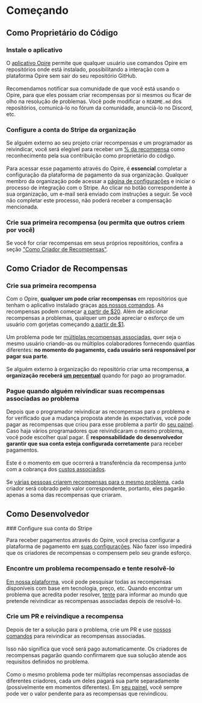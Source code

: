 
# Começando

## Como Proprietário do Código

<Steps>

### Instale o aplicativo

<DimmedText>O [aplicativo Opire](/overview/install-app) permite que qualquer usuário use comandos Opire em repositórios onde está instalado, possibilitando a interação com a plataforma Opire sem sair do seu repositório GitHub.</DimmedText>
<br/><br/>
<DimmedText>Recomendamos notificar sua comunidade de que você está usando o Opire, para que eles possam criar recompensas por si mesmos ou ficar de olho na resolução de problemas. Você pode modificar o `README.md` dos repositórios, comunicá-lo no fórum da comunidade, anunciá-lo no Discord, etc.</DimmedText>

### Configure a conta do Stripe da organização

<DimmedText>Se alguém externo ao seu projeto criar recompensas e um programador as reivindicar, você será elegível para receber um [% da recompensa](/rewards/pricing#percentage-for-code-owner) como reconhecimento pela sua contribuição como proprietário do código.</DimmedText>
<br/><br/>
<DimmedText>Para acessar esse pagamento através do Opire, é **essencial** completar a configuração da plataforma de pagamento da sua organização. Qualquer membro da organização pode acessar a [página de configurações](https://app.opire.dev/settings) e iniciar o processo de integração com o Stripe. Ao clicar no botão correspondente à sua organização, um e-mail será enviado com instruções a seguir. Se você não completar este processo, não poderá receber a compensação mencionada.</DimmedText>

### Crie sua primeira recompensa (ou permita que outros criem por você)

<DimmedText>Se você for criar recompensas em seus próprios repositórios, confira a seção ["Como Criador de Recompensas"](/overview/getting-started#as-a-reward-creator).</DimmedText>

</Steps>

## Como Criador de Recompensas

<Steps>

### Crie sua primeira recompensa

<DimmedText>Com o Opire, **qualquer um pode criar recompensas** em repositórios que tenham o aplicativo instalado graças [aos nossos comandos](/overview/commands#create-reward). As recompensas podem começar [a partir de $20](/rewards/pricing#minimum-price-and-costs). Além de adicionar recompensas a problemas, qualquer um pode apreciar o esforço de um usuário com gorjetas começando [a partir de $1](/tips/pricing#minimum-price-and-costs).</DimmedText>
<br/><br/>
<DimmedText>Um problema pode ter [múltiplas recompensas associadas](/rewards/lifecycle#multiple-rewards), quer seja o mesmo usuário criando-as ou múltiplos colaboradores fornecendo quantias diferentes: **no momento do pagamento, cada usuário será responsável por pagar sua parte**.</DimmedText>
<br/><br/>
<DimmedText>Se alguém externo à organização do repositório criar uma recompensa, **a organização receberá [um percentual](/rewards/pricing#percentage-for-code-owner)** quando for pago ao programador.</DimmedText>

### Pague quando alguém reivindicar suas recompensas associadas ao problema

<DimmedText>Depois que o programador reivindicar as recompensas para o problema e for verificado que a mudança proposta atende às expectativas, você pode pagar as recompensas que criou para esse problema a partir do [seu painel](https://app.opire.dev/dashboard/creator/rewards). Caso haja vários programadores que reivindicaram o mesmo problema, você pode escolher qual pagar. É **responsabilidade do desenvolvedor garantir que sua conta esteja configurada corretamente** para receber pagamentos.</DimmedText>
<br/><br/>
<DimmedText>Este é o momento em que ocorrerá a transferência da recompensa junto com a cobrança dos [custos associados](/rewards/pricing#minimum-price-and-costs).</DimmedText>
<br/><br/>
<DimmedText>Se [várias pessoas criarem recompensas para o mesmo problema](/rewards/lifecycle#multiple-creators), cada criador será cobrado pelo valor correspondente, portanto, eles pagarão apenas a soma das recompensas que criaram.</DimmedText>

</Steps>

## Como Desenvolvedor

<Steps>
### Configure sua conta do Stripe

<DimmedText>Para receber pagamentos através do Opire, você precisa configurar a plataforma de pagamento em [suas configurações](https://app.opire.dev/settings). Não fazer isso impedirá que os criadores de recompensas o compensem pelo seu grande esforço.</DimmedText>

### Encontre um problema recompensado e tente resolvê-lo

<DimmedText>[Em nossa plataforma](https://app.opire.dev), você pode pesquisar todas as recompensas disponíveis com base em tecnologia, preço, etc. Quando encontrar um problema que acredita poder resolver, [tente](/overview/commands#try-to-solve-the-issue) para informar ao mundo que pretende reivindicar as recompensas associadas depois de resolvê-lo.</DimmedText>

### Crie um PR e reivindique a recompensa

<DimmedText>Depois de ter a solução para o problema, crie um PR e use [nossos comandos](/overview/commands#claim-rewards-associated-with-an-issue) para reivindicar as recompensas associadas.</DimmedText>
<br/><br/>
<DimmedText>Isso não significa que você será pago automaticamente. Os criadores de recompensas pagarão quando confirmarem que sua solução atende aos requisitos definidos no problema.</DimmedText>
<br/><br/>
<DimmedText>Como o mesmo problema pode ter múltiplas recompensas associadas de diferentes criadores, cada um deles pagará sua parte separadamente (possivelmente em momentos diferentes). Em [seu painel](https://app.opire.dev/dashboard/programmer/rewards), você sempre pode ver o valor pendente para as recompensas que reivindicou.</DimmedText>
</Steps>
